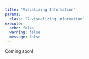 ```yaml
---
title: "Visualizing Information"
params:
  class: "7-visualizing-information"
execute:
  echo: false
  warning: false
  message: false
---
```


Coming soon!